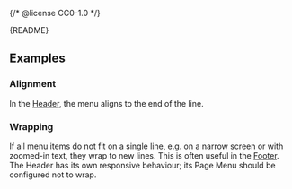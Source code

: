 {/* @license CC0-1.0 */}


<Meta of={PageMenuStories} />

<StatusBadge description="Will be affected by changes to Header and/or have its name changed." />

<Markdown>{README}</Markdown>

<Primary />

<Controls />

## Examples

### Alignment

In the [Header](/docs/components-containers-header--docs), the menu aligns to the end of the line.

<Canvas of={PageMenuStories.Alignment} />

### Wrapping

If all menu items do not fit on a single line, e.g. on a narrow screen or with zoomed-in text, they wrap to new lines.
This is often useful in the [Footer](/docs/components-containers-footer--docs).
The Header has its own responsive behaviour; its Page Menu should be configured not to wrap.

<Canvas of={PageMenuStories.Wrapping} />
